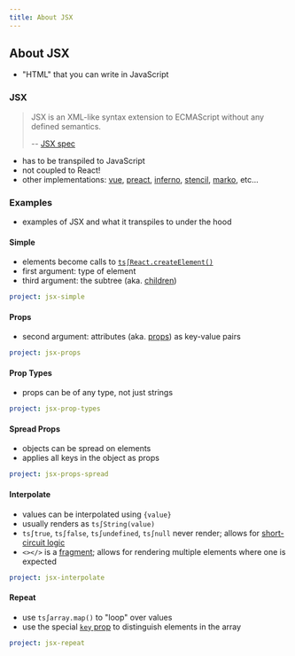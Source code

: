 ```yaml
---
title: About JSX
---
```


## About JSX

- "HTML" that you can write in JavaScript

### JSX

> JSX is an XML-like syntax extension to ECMAScript without any defined semantics.
>
> -- [JSX spec](https://facebook.github.io/jsx/)

- has to be transpiled to JavaScript
- not coupled to React!
- other implementations: [vue], [preact], [inferno], [stencil], [marko], etc...

[vue]: https://vuejs.org/
[preact]: https://preactjs.com/
[inferno]: https://infernojs.org/
[stencil]: https://stenciljs.com/
[marko]: https://markojs.com/

### Examples

- examples of JSX and what it transpiles to under the hood

#### Simple

- elements become calls to [`ts∫React.createElement()`][create element]
- first argument: type of element
- third argument: the subtree (aka. [children])

[create element]: https://reactjs.org/docs/react-api.html#createelement
[children]: https://reactjs.org/docs/jsx-in-depth.html#children-in-jsx

```yaml {example}
project: jsx-simple
```

#### Props

- second argument: attributes (aka. [props]) as key-value pairs

[props]: https://reactjs.org/docs/components-and-props.html

```yaml {example}
project: jsx-props
```

#### Prop Types

- props can be of any type, not just strings

```yaml {example}
project: jsx-prop-types
```

#### Spread Props

- objects can be spread on elements
- applies all keys in the object as props

```yaml {example}
project: jsx-props-spread
```

#### Interpolate

- values can be interpolated using `{value}`
- usually renders as `ts∫String(value)`
- `ts∫true`, `ts∫false`, `ts∫undefined`, `ts∫null` never render; allows for [short-circuit logic]
- `<></>` is a [fragment]; allows for rendering multiple elements where one is expected

[short-circuit logic]: https://developer.mozilla.org/en-US/docs/Web/JavaScript/Reference/Operators/Logical_AND#Short-circuit_evaluation
[fragment]: https://reactjs.org/docs/fragments.html

```yaml {example}
project: jsx-interpolate
```

#### Repeat

- use `ts∫array.map()` to "loop" over values
- use the special [`key` prop][key prop] to distinguish elements in the array

[key prop]: https://reactjs.org/docs/lists-and-keys.html

```yaml {example}
project: jsx-repeat
```
